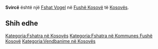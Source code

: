 {{Fshat në Kosovës
 | Emri                = Svircë
| sqi_N_name = Svircë
| sqi_N_FULL_NAME_RO = Svircë
| sqi_N_FULL_NAME_ND_RO = Svirce
| sqi_N_SORT_NAME_RG = SVIRCE
| sqi_N_FULL_NAME_RG = Svircë
| sqi_N_FULL_NAME_ND_RG = Svirce
| srp_N_name = Svirce
| srp_N_FULL_NAME_RO = Svirce
| srp_N_FULL_NAME_ND_RO = Svirce
| srp_N_SORT_NAME_RG = SVIRCE
| srp_N_FULL_NAME_RG = Svirce
| srp_N_FULL_NAME_ND_RG = Svirce
| srp_NS_name = Свирце
| srp_NS_FULL_NAME_RO = Свирце
| srp_NS_FULL_NAME_ND_RO = Свирце
| srp_NS_SORT_NAME_RG = СВИРЦЕ
| srp_NS_FULL_NAME_RG = Свирце
| srp_NS_FULL_NAME_ND_RG = Свирце

 | Emri (Rasa dhanore) = 
 | Figura              = 
 | Shteti              = Kosovo
 | Komuna              = Fushë Kosovë
 | Kodi postar         = 
 | Sipërfaqja          = 

 | Popullsia           = 

 | Regj. i popullsisë  = 
 | Dend. e popullsisë  = 
 | Faqja zyrtare       = 
 <!--- Koordinatat ----> 
 | Gjerësia            = 42.716111
 | Gjatësia            = 21.574167
 | Lartësia            = 
}}
'''Svircë''' është një [[Fshat Vogel]] në [[Fushë Kosovë]] të [[Kosovës]].

<!-- == Gjeografia == -->
<!-- == Historia == -->
<!-- == Demografia == -->
== Shih edhe ==
{{Komuna Fushë Kosovë}}
{{Kosovo-Administrata-Cung}}

[[Kategoria:Fshatra në Kosovës]]
[[Kategoria:Fshatra në Kommunes Fushë Kosovë]]
[[Kategoria:Vendbanime në Kosovës]]